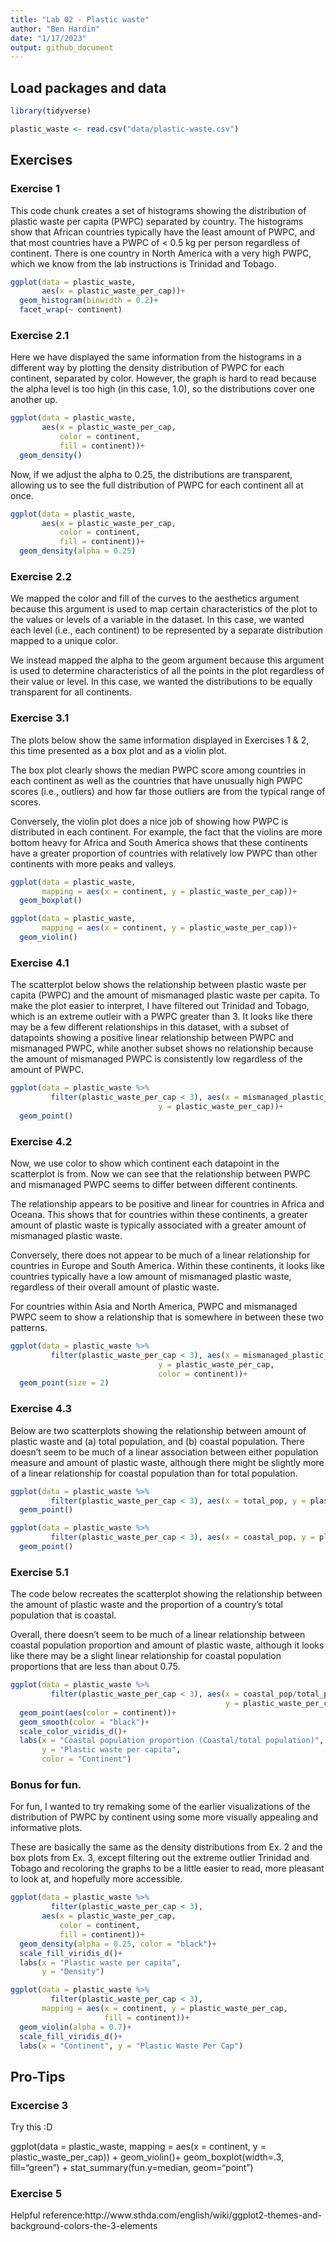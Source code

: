 ```yaml
---
title: "Lab 02 - Plastic waste"
author: "Ben Hardin"
date: "1/17/2023"
output: github_document
---
```


## Load packages and data

```r
library(tidyverse) 
```

```r
plastic_waste <- read.csv("data/plastic-waste.csv")
```

## Exercises

### Exercise 1

This code chunk creates a set of histograms showing the distribution of plastic waste per capita (PWPC) separated by country. The histograms show that African countries typically have the least amount of PWPC, and that most countries have a PWPC of < 0.5 kg per person regardless of continent. There is one country in North America with a very high PWPC, which we know from the lab instructions is Trinidad and Tobago. 

```r
ggplot(data = plastic_waste,
       aes(x = plastic_waste_per_cap))+
  geom_histogram(binwidth = 0.2)+
  facet_wrap(~ continent)
```

### Exercise 2.1

Here we have displayed the same information from the histograms in a different way by plotting the density distribution of PWPC for each continent, separated by color. However, the graph is hard to read because the alpha level is too high (in this case, 1.0), so the distributions cover one another up.

```r
ggplot(data = plastic_waste,
       aes(x = plastic_waste_per_cap,
           color = continent,
           fill = continent))+
  geom_density()
```

Now, if we adjust the alpha to 0.25, the distributions are transparent, allowing us to see the full distribution of PWPC for each continent all at once.

```r
ggplot(data = plastic_waste,
       aes(x = plastic_waste_per_cap,
           color = continent,
           fill = continent))+
  geom_density(alpha = 0.25)
```

### Exercise 2.2

We mapped the color and fill of the curves to the aesthetics argument because this argument is used to map certain characteristics of the plot to the values or levels of a variable in the dataset. In this case, we wanted each level (i.e., each continent) to be represented by a separate distribution mapped to a unique color.

We instead mapped the alpha to the geom argument because this argument is used to determine characteristics of all the points in the plot regardless of their value or level. In this case, we wanted the distributions to be equally transparent for all continents.

### Exercise 3.1

The plots below show the same information displayed in Exercises 1 & 2, this time presented as a box plot and as a violin plot.

The box plot clearly shows the median PWPC score among countries in each continent as well as the countries that have unusually high PWPC scores (i.e., outliers) and how far those outliers are from the typical range of scores.

Conversely, the violin plot does a nice job of showing how PWPC is distributed in each continent. For example, the fact that the violins are more bottom heavy for Africa and South America shows that these continents have a greater proportion of countries with relatively low PWPC than other continents with more peaks and valleys.

```r
ggplot(data = plastic_waste,
       mapping = aes(x = continent, y = plastic_waste_per_cap))+
  geom_boxplot()

ggplot(data = plastic_waste,
       mapping = aes(x = continent, y = plastic_waste_per_cap))+
  geom_violin()
```

### Exercise 4.1

The scatterplot below shows the relationship between plastic waste per capita (PWPC) and the amount of mismanaged plastic waste per capita. To make the plot easier to interpret, I have filtered out Trinidad and Tobago, which is an extreme outleir with a PWPC greater than 3. It looks like there may be a few different relationships in this dataset, with a subset of datapoints showing a positive linear relationship between PWPC and mismanaged PWPC, while another subset shows no relationship because the amount of mismanaged PWPC is consistently low regardless of the amount of PWPC.

```r
ggplot(data = plastic_waste %>%
         filter(plastic_waste_per_cap < 3), aes(x = mismanaged_plastic_waste_per_cap, 
                                 y = plastic_waste_per_cap))+
  geom_point()
```

### Exercise 4.2

Now, we use color to show which continent each datapoint in the scatterplot is from. Now we can see that the relationship between PWPC and mismanaged PWPC seems to differ between different continents. 

The relationship appears to be positive and linear for countries in Africa and Oceana. This shows that for countries within these continents, a greater amount of plastic waste is typically associated with a greater amount of mismanaged plastic waste.

Conversely, there does not appear to be much of a linear relationship for countries in Europe and South America. Within these continents, it looks like countries typically have a low amount of mismanaged plastic waste, regardless of their overall amount of plastic waste.

For countries within Asia and North America, PWPC and mismanaged PWPC seem to show a relationship that is somewhere in between these two patterns.

```r
ggplot(data = plastic_waste %>%
         filter(plastic_waste_per_cap < 3), aes(x = mismanaged_plastic_waste_per_cap, 
                                 y = plastic_waste_per_cap,
                                 color = continent))+
  geom_point(size = 2)
```

### Exercise 4.3

Below are two scatterplots showing the relationship between amount of plastic waste and (a) total population, and (b) coastal population. There doesn't seem to be much of a linear association between either population measure and amount of plastic waste, although there might be slightly more of a linear relationship for coastal population than for total population.

```r
ggplot(data = plastic_waste %>%
         filter(plastic_waste_per_cap < 3), aes(x = total_pop, y = plastic_waste_per_cap))+
  geom_point()
```

```r
ggplot(data = plastic_waste %>%
         filter(plastic_waste_per_cap < 3), aes(x = coastal_pop, y = plastic_waste_per_cap))+
  geom_point()
```

### Exercise 5.1

The code below recreates the scatterplot showing the relationship between the amount of plastic waste and the proportion of a country's total population that is coastal. 

Overall, there doesn't seem to be much of a linear relationship between coastal population proportion and amount of plastic waste, although it looks like there may be a slight linear relationship for coastal population proportions that are less than about 0.75.

```r
ggplot(data = plastic_waste %>%
         filter(plastic_waste_per_cap < 3), aes(x = coastal_pop/total_pop, 
                                                y = plastic_waste_per_cap))+
  geom_point(aes(color = continent))+
  geom_smooth(color = "black")+
  scale_color_viridis_d()+
  labs(x = "Coastal population proportion (Coastal/total population)",
       y = "Plastic waste per capita",
       color = "Continent")
```

### Bonus for fun.

For fun, I wanted to try remaking some of the earlier visualizations of the distribution of PWPC by continent using some more visually appealing and informative plots.

These are basically the same as the density distributions from Ex. 2 and the box plots from Ex. 3, except filtering out the extreme outlier Trinidad and Tobago and recoloring the graphs to be a little easier to read, more pleasant to look at, and hopefully more accessible.

```r
ggplot(data = plastic_waste %>%
         filter(plastic_waste_per_cap < 3),
       aes(x = plastic_waste_per_cap,
           color = continent,
           fill = continent))+
  geom_density(alpha = 0.25, color = "black")+
  scale_fill_viridis_d()+
  labs(x = "Plastic waste per capita",
       y = "Density")

ggplot(data = plastic_waste %>%
         filter(plastic_waste_per_cap < 3),
       mapping = aes(x = continent, y = plastic_waste_per_cap,
                     fill = continent))+
  geom_violin(alpha = 0.7)+
  scale_fill_viridis_d()+
  labs(x = "Continent", y = "Plastic Waste Per Cap")
```

## Pro-Tips

### Excercise 3

Try this :D

ggplot(data = plastic_waste, 
       mapping = aes(x = continent, 
                     y = plastic_waste_per_cap)) +
  geom_violin()+
  geom_boxplot(width=.3, fill="green") +
  stat_summary(fun.y=median, geom="point") 
  
### Exercise 5 

Helpful reference:http://www.sthda.com/english/wiki/ggplot2-themes-and-background-colors-the-3-elements



